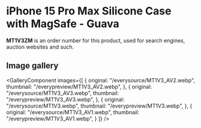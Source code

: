 
# iPhone 15 Pro Max Silicone Case with MagSafe - Guava

<Callout type='info' emoji='👉🏻'>**MT1V3ZM** is an order number for this product, used for search engines, auction websites and such.</Callout>

## Image gallery

<GalleryComponent
    images={[
      {
        original: "/everysource/MT1V3_AV2.webp",
        thumbnail: "/everypreview/MT1V3_AV2.webp",
      },
      {
        original: "/everysource/MT1V3_AV3.webp",
        thumbnail: "/everypreview/MT1V3_AV3.webp",
      },
      {
        original: "/everysource/MT1V3.webp",
        thumbnail: "/everypreview/MT1V3.webp",
      },
      {
        original: "/everysource/MT1V3_AV1.webp",
        thumbnail: "/everypreview/MT1V3_AV1.webp",
      }
    ]}
  />
